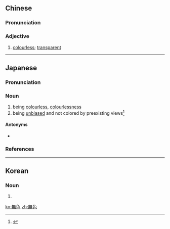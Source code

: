 {{also|无色}}
==Chinese==
{{zh-forms|s=无色}}

===Pronunciation===
{{zh-pron
|m=wúsè
|c=mou4 sik1
|cat=a
}}

===Adjective===
{{zh-adj}}

# [[colourless]]; [[transparent]]

----

==Japanese==
{{ja-kanjitab|む|しょく|yomi=on}}

===Pronunciation===
{{ja-pron|yomi=o|むしょく}}

===Noun===
{{ja-noun|むしょく}}

# being [[colourless]], [[colourlessness]]
# being [[unbiased]] and not colored by preexisting views<ref>{{R:Meikyo}}</ref>

====Antonyms====
* {{sense|colourlessness}} {{ja-r|有色|ゆうしょく}}

===References===
<references/>
----
==Korean==
{{ko-hanjatab}}

===Noun===
{{ko-noun|hj|hangeul=무색}}

# {{hanja form of|무색}}

[[ko:無色]]
[[zh:無色]]